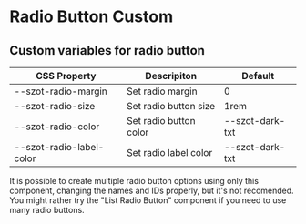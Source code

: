 
<Meta title="Components/FormFields/RadioButton/Custom" />

# Radio Button Custom

## Custom variables for radio button

| CSS Property             | Descripiton            | Default         |
| ------------------------ | ---------------------- | --------------- |
| --szot-radio-margin      | Set radio margin       | 0               |
| --szot-radio-size        | Set radio button size  | 1rem            |
| --szot-radio-color       | Set radio button color | --szot-dark-txt |
| --szot-radio-label-color | Set radio label color  | --szot-dark-txt |

<p>
  It is possible to create multiple radio button options using only this
  component, changing the names and IDs properly, but it's not recomended. You
  might rather try the "List Radio Button" component if you need to use many
  radio buttons.
</p>
